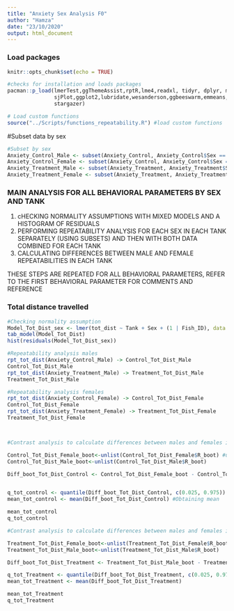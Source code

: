 ```yaml
---
title: "Anxiety Sex Analysis F0"
author: "Hamza"
date: "23/10/2020"
output: html_document
---
```


### Load packages
```r
knitr::opts_chunk$set(echo = TRUE)

#checks for installation and loads packages
pacman::p_load(lmerTest,ggThemeAssist,rptR,lme4,readxl, tidyr, dplyr, magrittr, lubridate, stringr, purrr,
               sjPlot,ggplot2,lubridate,wesanderson,ggbeeswarm,emmeans,patchwork,viridis,nlme,Rmisc,ggpubr,
               stargazer)

# Load custom functions
source("../Scripts/functions_repeatability.R") #load custom functions
```

#Subset data by sex
```r
#Subset by sex
Anxiety_Control_Male <- subset(Anxiety_Control, Anxiety_Control$Sex == "male")
Anxiety_Control_Female <- subset(Anxiety_Control, Anxiety_Control$Sex == "female")
Anxiety_Treatment_Male <- subset(Anxiety_Treatment, Anxiety_Treatment$Sex == "male")
Anxiety_Treatment_Female <- subset(Anxiety_Treatment, Anxiety_Treatment$Sex == "female")
```

### MAIN ANALYSIS FOR ALL BEHAVIORAL PARAMETERS BY SEX AND TANK
1) cHECKING NORMALITY ASSUMPTIONS WITH MIXED MODELS AND A HISTOGRAM OF RESIDUALS
2) PERFORMING REPEATABILITY ANALYSIS FOR EACH SEX IN EACH TANK SEPARATELY (USING SUBSETS) AND THEN WITH BOTH DATA COMBINED FOR EACH TANK
3) CALCULATING DIFFERENCES BETWEEN MALE AND FEMALE REPEATABILITIES IN EACH TANK

THESE STEPS ARE REPEATED FOR ALL BEHAVIORAL PARAMETERS, REFER TO THE FIRST BEHAVIORAL PARAMETER FOR COMMENTS AND REFERENCE 

### Total distance travelled
```r
#Checking normality assumption
Model_Tot_Dist_sex <- lmer(tot_dist ~ Tank + Sex + (1 | Fish_ID), data = Anxiety_Joined)
tab_model(Model_Tot_Dist)
hist(residuals(Model_Tot_Dist_sex))

#Repeatability analysis males
rpt_tot_dist(Anxiety_Control_Male) -> Control_Tot_Dist_Male 
Control_Tot_Dist_Male
rpt_tot_dist(Anxiety_Treatment_Male) -> Treatment_Tot_Dist_Male 
Treatment_Tot_Dist_Male

#Repeatability analysis females
rpt_tot_dist(Anxiety_Control_Female) -> Control_Tot_Dist_Female 
Control_Tot_Dist_Female
rpt_tot_dist(Anxiety_Treatment_Female) -> Treatment_Tot_Dist_Female
Treatment_Tot_Dist_Female



#Contrast analysis to calculate differences between males and females in the control group

Control_Tot_Dist_Female_boot<-unlist(Control_Tot_Dist_Female$R_boot) #unlisting boots from repeatability analysis
Control_Tot_Dist_Male_boot<-unlist(Control_Tot_Dist_Male$R_boot)

Diff_boot_Tot_Dist_Control <- Control_Tot_Dist_Female_boot - Control_Tot_Dist_Male_boot #getting difference from boots


q_tot_control <- quantile(Diff_boot_Tot_Dist_Control, c(0.025, 0.975)) #calculating quantiles at 2.5% and 97.5% (will become 95% CI)
mean_tot_control <- mean(Diff_boot_Tot_Dist_Control) #Obtaining mean

mean_tot_control
q_tot_control

#Contrast analysis to calculate differences between males and females in the treatment group

Treatment_Tot_Dist_Female_boot<-unlist(Treatment_Tot_Dist_Female$R_boot)
Treatment_Tot_Dist_Male_boot<-unlist(Treatment_Tot_Dist_Male$R_boot)

Diff_boot_Tot_Dist_Treatment <- Treatment_Tot_Dist_Male_boot - Treatment_Tot_Dist_Female_boot

q_tot_Treatment <- quantile(Diff_boot_Tot_Dist_Treatment, c(0.025, 0.975)) 
mean_tot_Treatment <- mean(Diff_boot_Tot_Dist_Treatment)

mean_tot_Treatment
q_tot_Treatment
```



